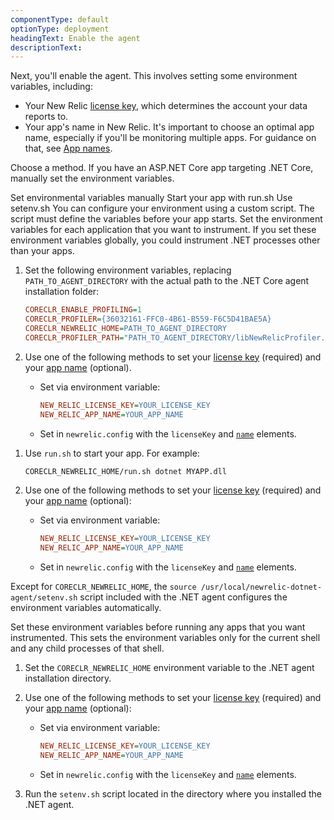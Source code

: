```yaml
---
componentType: default
optionType: deployment
headingText: Enable the agent
descriptionText: 
---
```


Next, you'll enable the agent. This involves setting some environment variables, including: 

* Your New Relic [license key](/docs/apis/intro-apis/new-relic-api-keys/#overview-keys), which determines the account your data reports to.
* Your app's name in New Relic. It's important to choose an optimal app name, especially if you'll be monitoring multiple apps. For guidance on that, see [App names](/docs/apm/agents/net-agent/configuration/name-your-net-application).

Choose a method. If you have an ASP.NET Core app targeting .NET Core, manually set the environment variables.

<Tabs>
  <TabsBar>
    <TabsBarItem id="manual">Set environmental variables manually</TabsBarItem>       
    <TabsBarItem id="runsh">Start your app with run.sh</TabsBarItem>
    <TabsBarItem id="setenv">Use setenv.sh</TabsBarItem>
  </TabsBar>

  <TabsPages>
  <TabsPageItem id="manual">
You can configure your environment using a custom script. The script must define the variables before your app starts.

<Callout variant="caution">
  Set the environment variables for each application that you want to instrument. If you set these environment variables globally, you could instrument .NET processes other than your apps.
</Callout>

1. Set the following environment variables, replacing `PATH_TO_AGENT_DIRECTORY` with the actual path to the .NET Core agent installation folder:

    ```ini
    CORECLR_ENABLE_PROFILING=1
    CORECLR_PROFILER={36032161-FFC0-4B61-B559-F6C5D41BAE5A}
    CORECLR_NEWRELIC_HOME=PATH_TO_AGENT_DIRECTORY
    CORECLR_PROFILER_PATH="PATH_TO_AGENT_DIRECTORY/libNewRelicProfiler.so"
    ```
2. Use one of the following methods to set your [license key](/docs/apis/intro-apis/new-relic-api-keys/#ingest-license-key) (required) and your [app name](/docs/agents/net-agent/configuration/name-your-net-application) (optional).
    * Set via environment variable:

      ```ini
      NEW_RELIC_LICENSE_KEY=YOUR_LICENSE_KEY
      NEW_RELIC_APP_NAME=YOUR_APP_NAME
      ```
    * Set in `newrelic.config` with the `licenseKey` and [`name`](/docs/agents/net-agent/configuration/net-agent-configuration#app-name) elements. 
  
  </TabsPageItem>
  <TabsPageItem id="runsh"> 

1. Use `run.sh` to start your app. For example:

    ```sh
    CORECLR_NEWRELIC_HOME/run.sh dotnet MYAPP.dll
    ```
2. Use one of the following methods to set your [license key](/docs/apis/intro-apis/new-relic-api-keys/#ingest-license-key) (required) and your [app name](/docs/agents/net-agent/configuration/name-your-net-application) (optional):

    * Set via environment variable:

      ```ini
      NEW_RELIC_LICENSE_KEY=YOUR_LICENSE_KEY
      NEW_RELIC_APP_NAME=YOUR_APP_NAME
      ```
    * Set in `newrelic.config` with the `licenseKey` and [`name`](/docs/agents/net-agent/configuration/net-agent-configuration#app-name) elements. 
  
  </TabsPageItem>
  <TabsPageItem id="setenv"> 

Except for `CORECLR_NEWRELIC_HOME`, the `source /usr/local/newrelic-dotnet-agent/setenv.sh` script included with the .NET agent configures the environment variables automatically.

<Callout variant="tip">
  Set these environment variables before running any apps that you want instrumented. This sets the environment variables only for the current shell and any child processes of that shell.
</Callout>

1. Set the `CORECLR_NEWRELIC_HOME` environment variable to the .NET agent installation directory.
2. Use one of the following methods to set your [license key](/docs/apis/intro-apis/new-relic-api-keys/#ingest-license-key) (required) and your [app name](/docs/agents/net-agent/configuration/name-your-net-application) (optional):

    * Set via environment variable:

      ```ini
      NEW_RELIC_LICENSE_KEY=YOUR_LICENSE_KEY
      NEW_RELIC_APP_NAME=YOUR_APP_NAME
      ```
    * Set in `newrelic.config` with the `licenseKey` and [`name`](/docs/agents/net-agent/configuration/net-agent-configuration#app-name) elements. 
3. Run the `setenv.sh` script located in the directory where you installed the .NET agent.
  </TabsPageItem>
  </TabsPages>
</Tabs>

